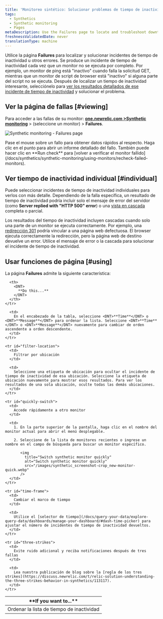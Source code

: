 ```yaml
---
title: 'Monitoreo sintético: Solucionar problemas de tiempo de inactividad'
tags:
  - Synthetics
  - Synthetic monitoring
  - Pages
metaDescription: Use the Failures page to locate and troubleshoot downtime incidents. Jump to a results from each downtime incident to understand the failure.
freshnessValidatedDate: never
translationType: machine
---
```


Utilice la página <DNT>**Failures**</DNT> para localizar y solucionar incidentes de tiempo de inactividad u otros errores. Se produce un incidente de tiempo de inactividad cada vez que un monitor no se ejecuta por completo. Por ejemplo, un monitor de ping está "inactivo" cuando falla la solicitud GET, mientras que un monitor de script de browser está "inactivo" si alguna parte del script no se ejecuta. Después de localizar un tiempo de inactividad interesante, selecciónelo para [ver los resultados detallados de ese incidente de tiempo de inactividad](/docs/synthetics/new-relic-synthetics/using-monitors/viewing-monitor-results#understanding) y solucionar el problema.

## Ver la página de fallas [#viewing]

Para acceder a las fallas de su monitor: <DNT>**[one.newrelic.com >Synthetic monitoring](https://one.newrelic.com/synthetics-nerdlets)**</DNT> > (seleccione un monitor) > <DNT>**Failures**</DNT>.

<img
  title="Synthetic monitoring - Failures page"
  alt="Synthetic monitoring - Failures page"
  src="/images/synthetic_screenshot-full_failure-page.webp"
/>

<figcaption>
  Pase el mouse sobre un fallo para obtener datos rápidos al respecto. Haga clic en el punto para abrir un informe detallado del fallo. También puede hacer clic en <DNT>**Run check**</DNT> para [volver a verificar el monitor fallido](/docs/synthetics/synthetic-monitoring/using-monitors/recheck-failed-monitors).
</figcaption>

## Ver tiempo de inactividad individual [#individual]

Puede seleccionar incidentes de tiempo de inactividad individuales para verlos con más detalle. Dependiendo de la falla específica, un resultado de tiempo de inactividad podría incluir solo el mensaje de error del servidor (como <DNT>**Server replied with "HTTP 500" error**</DNT>) o una [vista en cascada](/docs/synthetics/new-relic-synthetics/using-monitors/viewing-monitor-results#understanding) completa o parcial.

Los resultados del tiempo de inactividad incluyen cascadas cuando solo una parte de un monitor se ejecuta correctamente. Por ejemplo, una [redirección 301](http://en.wikipedia.org/wiki/HTTP_301) podría vincular a una página web defectuosa. El browser ejecuta correctamente la redirección, pero la página web de destino devuelve un error. Utilice el mensaje de error o la cascada para solucionar el incidente de tiempo de inactividad.

## Usar funciones de página [#using]

La página <DNT>**Failures**</DNT> admite la siguiente característica:

<table>
  <thead>
    <tr>
      <th width={200}>
        <DNT>
          **If you want to...**
        </DNT>
      </th>

      <th>
        <DNT>
          **Do this...**
        </DNT>
      </th>
    </tr>
  </thead>

  <tbody>
    <tr id="sort-list">
      <td>
        Ordenar la lista de tiempo de inactividad
      </td>

      <td>
        En el encabezado de la tabla, seleccione <DNT>**Time**</DNT> o <DNT>**Message**</DNT> para ordenar la lista. Seleccione <DNT>**Time**</DNT> o <DNT>**Message**</DNT> nuevamente para cambiar de orden ascendente a orden descendente.
      </td>
    </tr>

    <tr id="filter-location">
      <td>
        Filtrar por ubicación
      </td>

      <td>
        Seleccione una etiqueta de ubicación para ocultar el incidente de tiempo de inactividad de esa ubicación. Seleccione la etiqueta de ubicación nuevamente para mostrar esos resultados. Para ver los resultados de una sola ubicación, oculte todas las demás ubicaciones.
      </td>
    </tr>

    <tr id="quickly-switch">
      <td>
        Accede rápidamente a otro monitor
      </td>

      <td>
        1. En la parte superior de la pantalla, haga clic en el nombre del monitor actual para abrir el menú desplegable.

        2. Seleccione de la lista de monitores recientes o ingrese un nombre en el campo de búsqueda para buscar un monitor específico.

           <img
             title="Switch synthetic monitor quickly"
             alt="Switch synthetic monitor quickly"
             src="/images/synthetic_screenshot-crop_new-monitor-quick.webp"
           />
      </td>
    </tr>

    <tr id="time-frame">
      <td>
        Cambiar el marco de tiempo
      </td>

      <td>
        Utilice el [selector de tiempo](/docs/query-your-data/explore-query-data/dashboards/manage-your-dashboard/#dash-time-picker) para ajustar el número de incidentes de tiempo de inactividad devueltos.
      </td>
    </tr>

    <tr id="three-strikes">
      <td>
        Evite ruido adicional y reciba notificaciones después de tres fallas
      </td>

      <td>
        Lea nuestra publicación de blog sobre la [regla de los tres strikes](https://discuss.newrelic.com/t/relic-solution-understanding-the-three-strikes-behavior-in-synthetics/113117).
      </td>
    </tr>
  </tbody>
</table>
